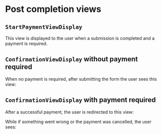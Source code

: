 

<Meta of={PostCompletionStories} />

# Post completion views

## `StartPaymentViewDisplay`

This view is displayed to the user when a submission is completed and a payment is required.

<Canvas of={StartPaymentStories.Default} />

## `ConfirmationViewDisplay` without payment required

When no payment is required, after submitting the form the user sees this view:

<Canvas of={ConfirmationStories.WithoutPayment} />

## `ConfirmationViewDisplay` with payment required

After a successful payment, the user is redirected to this view:

<Canvas of={ConfirmationStories.WithSuccessfulPayment} />

While if something went wrong or the payment was cancelled, the user sees:

<Canvas of={ConfirmationStories.WithFailedPayment} />
